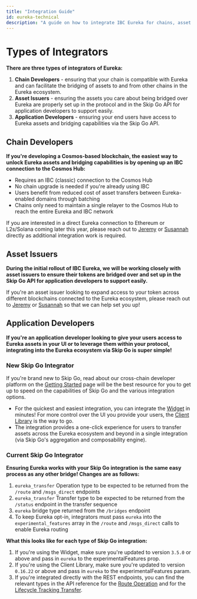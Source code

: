 ```yaml
---
title: "Integration Guide"
id: eureka-technical
description: "A guide on how to integrate IBC Eureka for chains, asset issuers, and applications"
---
```


# Types of Integrators

**There are three types of integrators of Eureka:**

1. **Chain Developers** - ensuring that your chain is compatible with Eureka and can facilitate the bridging of assets to and from other chains in the Eureka ecosystem.
2. **Asset Issuers** - ensuring the assets you care about being bridged over Eureka are properly set up in the protocol and in the Skip Go API for application developers to support easily.
3. **Application Developers** - ensuring your end users have access to Eureka assets and bridging capabilities via the Skip Go API.

## Chain Developers

**If you're developing a Cosmos-based blockchain, the easiest way to unlock Eureka assets and bridging capabilities is by opening up an IBC connection to the Cosmos Hub:**

- Requires an IBC (classic) connection to the Cosmos Hub
- No chain upgrade is needed if you're already using IBC
- Users benefit from reduced cost of asset transfers between Eureka-enabled domains through batching
- Chains only need to maintain a single relayer to the Cosmos Hub to reach the entire Eureka and IBC network

If you are interested in a direct Eureka connection to Ethereum or L2s/Solana coming later this year, please reach out to [Jeremy](https://t.me/NotJeremyLiu) or [Susannah](https://t.me/bigsuse) directly as additional integration work is required.

## Asset Issuers

**During the initial rollout of IBC Eureka, we will be working closely with asset issuers to ensure their tokens are bridged over and set up in the Skip Go API for application developers to support easily.**

If you're an asset issuer looking to expand access to your token across different blockchains connected to the Eureka ecosystem, please reach out to [Jeremy](https://t.me/NotJeremyLiu) or [Susannah](https://t.me/bigsuse) so that we can help set you up!

## Application Developers

**If you're an application developer looking to give your users access to Eureka assets in your UI or to leverage them within your protocol, integrating into the Eureka ecosystem via Skip Go is super simple!**

### New Skip Go Integrator

If you're brand new to Skip Go, read about our cross-chain developer platform on the [Getting Started](/general/getting-started) page will be the best resource for you to get up to speed on the capabilities of Skip Go and the various integration options.

- For the quickest and easiest integration, you can integrate the [Widget](/widget/getting-started) in minutes! For more control over the UI you provide your users, the [Client Library](/client/getting-started) is the way to go.
- The integration provides a one-click experience for users to transfer assets across the Eureka ecosystem and beyond in a single integration (via Skip Go's aggregation and composability engine).

### Current Skip Go Integrator

**Ensuring Eureka works with your Skip Go integration is the same easy process as any other bridge! Changes are as follows:**
1. `eureka_transfer` Operation type to be expected to be returned from the `/route` and `/msgs_direct` endpoints
2. `eureka_transfer` Transfer type to be expected to be returned from the `/status` endpoint in the transfer sequence
3. `eureka` bridge type returned from the `/bridges` endpoint
4. To keep Eureka opt-in, integrators must pass `eureka` into the `experimental_features` array in the `/route` and `/msgs_direct` calls to enable Eureka routing

**What this looks like for each type of Skip Go integration:**
1. If you're using the Widget, make sure you're updated to version `3.5.0` or above and pass in `eureka` to the experimentalFeatures prop.
2. If you're using the Client Library, make sure you're updated to version `0.16.22` or above and pass in `eureka` to the experimentalFeatures param.
3. If you're integrated directly with the REST endpoints, you can find the relevant types in the API reference for the [Route Operation](/api-reference/prod/fungible/post-v2fungibleroute#response-operations) and for the [Lifecycle Tracking Transfer](/api-reference/prod/transaction/get-v2txstatus#response-transfers).
